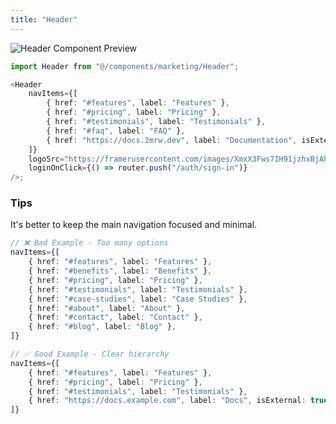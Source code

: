 ```yaml
---
title: "Header"
---
```


![Header Component Preview](../assets/components/header.jpg)

```typescript
import Header from "@/components/marketing/Header";

<Header
    navItems={[
        { href: "#features", label: "Features" },
        { href: "#pricing", label: "Pricing" },
        { href: "#testimonials", label: "Testimonials" },
        { href: "#faq", label: "FAQ" },
        { href: "https://docs.2mrw.dev", label: "Documentation", isExternal: true },
    ]}
    logoSrc="https://framerusercontent.com/images/XmxX3Fws7IH91jzhxBjAhC9CrPM.svg"
    loginOnClick={() => router.push("/auth/sign-in")}
/>;
```

### Tips

It's better to keep the main navigation focused and minimal.

```typescript
// ❌ Bad Example - Too many options
navItems={[
    { href: "#features", label: "Features" },
    { href: "#benefits", label: "Benefits" },
    { href: "#pricing", label: "Pricing" },
    { href: "#testimonials", label: "Testimonials" },
    { href: "#case-studies", label: "Case Studies" },
    { href: "#about", label: "About" },
    { href: "#contact", label: "Contact" },
    { href: "#blog", label: "Blog" },
]}

// ✅ Good Example - Clear hierarchy
navItems={[
    { href: "#features", label: "Features" },
    { href: "#pricing", label: "Pricing" },
    { href: "#testimonials", label: "Testimonials" },
    { href: "https://docs.example.com", label: "Docs", isExternal: true },
]}
```

